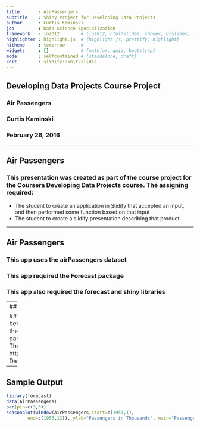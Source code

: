 ```yaml
---
title       : AirPassengers
subtitle    : Shiny Project for Developing Data Projects
author      : Curtis Kaminski
job         : Data Science Specialization
framework   : io2012        # {io2012, html5slides, shower, dzslides, ...}
highlighter : highlight.js  # {highlight.js, prettify, highlight}
hitheme     : tomorrow      # 
widgets     : []            # {mathjax, quiz, bootstrap}
mode        : selfcontained # {standalone, draft}
knit        : slidify::knit2slides
---
```


## Developing Data Projects Course Project
### Air Passengers
### Curtis Kaminski
### February 26, 2016



--- 

## Air Passengers
### This presentation was created as part of the course project for the Coursera Developing Data Projects course. The assigning required:

* The student to create an application in Slidify that accepted an input, and then performed some function based on that input
* The student to create a slidify presentation describing that product

---

## Air Passengers
### This app uses the airPassengers dataset
### This app required the Forecast package
### This app also required the forecast and shiny libraries

---
## Air Passengers

### This app asks you to select a year between 1949 and 1960
### The app will then display a plot of the number of airline passengers for each month that year.
### The App can be found at https://curtiskam.shinyapps.io/Developing-Data-Products-Project/

---

## Sample Output

```r
library(forecast)
data(AirPassengers)
par(pin=c(3,3))
seasonplot(window(AirPassengers,start=c(1953,1),
        end=c(1953,12)), ylab="Passengers in Thousands", main="Passengers for Year")
```
